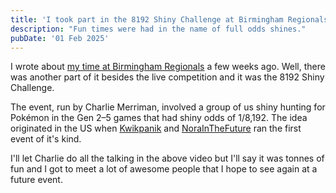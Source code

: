 ```yaml
---
title: 'I took part in the 8192 Shiny Challenge at Birmingham Regionals'
description: "Fun times were had in the name of full odds shines."
pubDate: '01 Feb 2025'
---
```



<div class="yt-embed">
	<YouTube title={frontmatter.title} videoId="Kp36klvxi0c" />
</div>

I wrote about [my time at Birmingham Regionals](/blog/review-2025-birmingham-regionals/) a few weeks ago. Well, there was another part of it besides the live competition and it was the 8192 Shiny Challenge.

The event, run by Charlie Merriman, involved a group of us shiny hunting for Pokémon in the Gen 2–5 games that had shiny odds of 1/8,192. The idea originated in the US when [Kwikpanik](https://www.twitch.tv/kwikpanik) and [NoraInTheFuture](https://www.twitch.tv/norainthefuture) ran the first event of it's kind.

I'll let Charlie do all the talking in the above video but I'll say it was tonnes of fun and I got to meet a lot of awesome people that I hope to see again at a future event.
